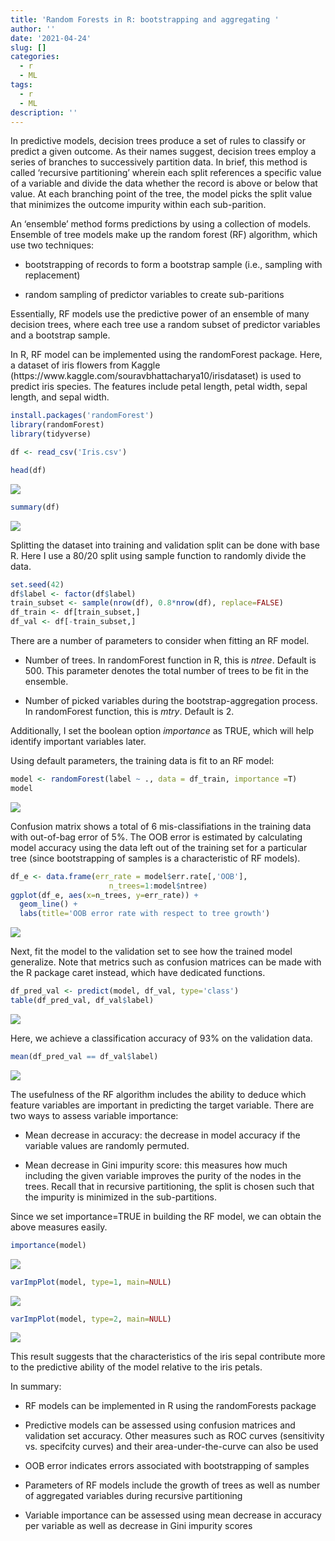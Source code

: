 ```yaml
---
title: 'Random Forests in R: bootstrapping and aggregating '
author: ''
date: '2021-04-24'
slug: []
categories:
  - r
  - ML
tags:
  - r
  - ML
description: ''
---
```


In predictive models, decision trees produce a set of rules to classify or predict a given outcome. As their names suggest, decision trees employ a series of branches to successively partition data. In brief, this method is called 'recursive partitioning' wherein each split references a specific value of a variable and divide the data whether the record is above or below that value. At each branching point of the tree, the model picks the split value that minimizes the outcome impurity within each sub-parition. 


An 'ensemble' method forms predictions by using a collection of models. Ensemble of tree models make up the random forest (RF) algorithm, which use two techniques:


* bootstrapping of records to form a bootstrap sample (i.e., sampling with replacement)

* random sampling of predictor variables to create sub-paritions 


Essentially, RF models use the predictive power of an ensemble of many decision trees, where each tree use a random subset of predictor variables and a bootstrap sample. 


In R, RF model can be implemented using the randomForest package. Here, a dataset of iris flowers from Kaggle (https://www.kaggle.com/souravbhattacharya10/irisdataset) is used to predict iris species. The features include petal length, petal width, sepal length, and sepal width. 


```r
install.packages('randomForest')
library(randomForest)
library(tidyverse)

df <- read_csv('Iris.csv')
```

```r
head(df)
```


![](/post/2021-04-24-random-forests-in-r-bootstrapping-and-aggregating.en_files/Screen Shot 2021-04-24 at 5.33.02 PM.png)


```r
summary(df)
```


![](/post/2021-04-24-random-forests-in-r-bootstrapping-and-aggregating.en_files/Screen Shot 2021-04-24 at 5.33.34 PM.png)


Splitting the dataset into training and validation split can be done with base R. Here I use a 80/20 split using sample function to randomly divide the data.

```r
set.seed(42)
df$label <- factor(df$label)
train_subset <- sample(nrow(df), 0.8*nrow(df), replace=FALSE)
df_train <- df[train_subset,]
df_val <- df[-train_subset,]
```


There are a number of parameters to consider when fitting an RF model. 

* Number of trees. In randomForest function in R, this is *ntree*. Default is 500. This parameter denotes the total number of trees to be fit in the ensemble.

* Number of picked variables during the bootstrap-aggregation process. In randomForest function, this is *mtry*. Default is 2.

Additionally, I set the boolean option *importance* as TRUE, which will help identify important variables later. 

Using default parameters, the training data is fit to an RF model:

```r
model <- randomForest(label ~ ., data = df_train, importance =T)
model
```


![](/post/2021-04-24-random-forests-in-r-bootstrapping-and-aggregating.en_files/Screen Shot 2021-04-24 at 5.34.15 PM.png)



Confusion matrix shows a total of 6 mis-classifiations in the training data with out-of-bag error of 5%. The OOB error is estimated by calculating model accuracy using the data left out of the training set for a particular tree (since bootstrapping of samples is a characteristic of RF models).


```r
df_e <- data.frame(err_rate = model$err.rate[,'OOB'], 
                      n_trees=1:model$ntree)
ggplot(df_e, aes(x=n_trees, y=err_rate)) + 
  geom_line() + 
  labs(title='OOB error rate with respect to tree growth')
```


![](/post/2021-04-24-random-forests-in-r-bootstrapping-and-aggregating.en_files/Screen Shot 2021-04-24 at 5.35.03 PM.png)


Next, fit the model to the validation set to see how the trained model generalize. Note that metrics such as confusion matrices can be made with the R package caret instead, which have dedicated functions. 

```r
df_pred_val <- predict(model, df_val, type='class')
table(df_pred_val, df_val$label)
```


![](/post/2021-04-24-random-forests-in-r-bootstrapping-and-aggregating.en_files/Screen Shot 2021-04-24 at 5.35.32 PM.png)


Here, we achieve a classification accuracy of 93% on the validation data.

```r
mean(df_pred_val == df_val$label)
```


![](/post/2021-04-24-random-forests-in-r-bootstrapping-and-aggregating.en_files/Screen Shot 2021-04-24 at 5.35.56 PM.png)


The usefulness of the RF algorithm includes the ability to deduce which feature variables are important in predicting the target variable. There are two ways to assess variable importance:


* Mean decrease in accuracy: the decrease in model accuracy if the variable values are randomly permuted. 

* Mean decrease in Gini impurity score: this measures how much including the given variable improves the purity of the nodes in the trees. Recall that in recursive partitioning, the split is chosen such that the impurity is minimized in the sub-partitions. 


Since we set importance=TRUE in building the RF model, we can obtain the above measures easily. 

```r
importance(model)
```


![](/post/2021-04-24-random-forests-in-r-bootstrapping-and-aggregating.en_files/Screen Shot 2021-04-24 at 5.36.21 PM.png)


```r
varImpPlot(model, type=1, main=NULL)
```


![](/post/2021-04-24-random-forests-in-r-bootstrapping-and-aggregating.en_files/Screen Shot 2021-04-24 at 5.36.48 PM.png)


```r
varImpPlot(model, type=2, main=NULL)
```



![](/post/2021-04-24-random-forests-in-r-bootstrapping-and-aggregating.en_files/Screen Shot 2021-04-24 at 5.37.38 PM.png)




This result suggests that the characteristics of the iris sepal contribute more to the predictive ability of the model relative to the iris petals. 


In summary:

* RF models can be implemented in R using the randomForests package

* Predictive models can be assessed using confusion matrices and validation set accuracy. Other measures such as ROC curves (sensitivity vs. specifcity curves) and their area-under-the-curve can also be used

* OOB error indicates errors associated with bootstrapping of samples

* Parameters of RF models include the growth of trees as well as number of aggregated variables during recursive partitioning

* Variable importance can be assessed using mean decrease in accuracy per variable as well as decrease in Gini impurity scores